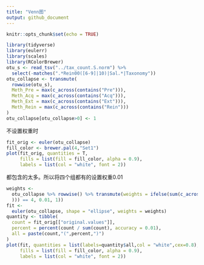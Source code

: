 ```yaml
---
title: "Venn图"
output: github_document
---
```


```r
knitr::opts_chunk$set(echo = TRUE)
```
```r
library(tidyverse)
library(eulerr)
library(scales)
library(RColorBrewer)
otu_s <- read_tsv("../tax_count.S.norm") %>%
  select(-matches(".*Rein00([6-9]|10)|Sal.*|Taxonomy"))
otu_collapse <- transmute(
  rowwise(otu_s),
  Meth_Pre = max(c_across(contains("Pre"))),
  Meth_Acq = max(c_across(contains("Acq"))),
  Meth_Ext = max(c_across(contains("Ext"))),
  Meth_Rein = max(c_across(contains("Rein")))
)
otu_collapse[otu_collapse>0] <- 1
```

不设置权重时

```r
fit_orig <- euler(otu_collapse)
fill_color <- brewer.pal(4,"Set1") 
plot(fit_orig, quantities = T,
     fills = list(fill = fill_color, alpha = 0.9),
     labels = list(col = "white", font = 2))

```

都包含的太多。所以将四个组都有的设置权重0.01

```r
weights <-
  otu_collapse %>% rowwise() %>% transmute(weights = ifelse(sum(c_across(everything(
  ))) == 4, 0.01, 1))
fit <-
  euler(otu_collapse, shape = "ellipse", weights = weights)
quantity <- tibble(
  count = fit_orig[["original.values"]],
  percent = percent(count / sum(count), accuracy = 0.01),
  all = paste(count,"(",percent,")")
)
plot(fit, quantities = list(labels=quantity$all,col = "white",cex=0.8),
     fills = list(fill = fill_color, alpha = 0.9),
     labels = list(col = "white", font = 2))
```

